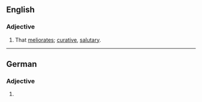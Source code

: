 ==English==

===Adjective===
{{en-adj}}

# That [[meliorate]]s; [[curative]], [[salutary]].

----

==German==

===Adjective===
{{head|de|adjective form}}

# {{de-adj form of|meliorativ}}